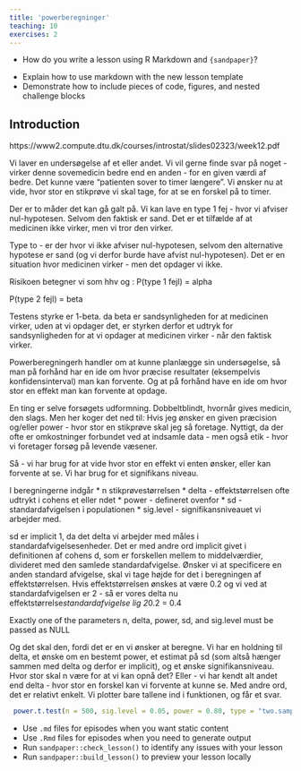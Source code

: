 ```yaml
---
title: 'powerberegninger'
teaching: 10
exercises: 2
---
```


:::::::::::::::::::::::::::::::::::::: questions 

- How do you write a lesson using R Markdown and `{sandpaper}`?

::::::::::::::::::::::::::::::::::::::::::::::::

::::::::::::::::::::::::::::::::::::: objectives

- Explain how to use markdown with the new lesson template
- Demonstrate how to include pieces of code, figures, and nested challenge blocks

::::::::::::::::::::::::::::::::::::::::::::::::

## Introduction

https://www2.compute.dtu.dk/courses/introstat/slides02323/week12.pdf

Vi laver en undersøgelse af et eller andet. Vi vil gerne finde svar på noget - 
virker denne sovemedicin bedre end en anden - for en given værdi af bedre.
Det kunne være "patienten sover to timer længere". Vi ønsker nu at vide, hvor
stor en stikprøve vi skal tage, for at se en forskel på to timer.

Der er to måder det kan gå galt på. Vi kan lave en type 1 fej - hvor vi
afviser nul-hypotesen. Selvom den faktisk er sand. Det er et tilfælde af at 
medicinen ikke virker, men vi tror den virker.

Type to - er der hvor vi ikke afviser nul-hypotesen, selvom den alternative
hypotese er sand (og vi derfor burde have afvist nul-hypotesen). Det er en
situation hvor medicinen virker - men det opdager vi ikke.

Risikoen betegner vi som hhv \alpha og \beta :
P(type 1 fejl) = alpha

P(type 2 fejl) = beta

Testens styrke er 1-beta. da beta er sandsynligheden for at medicinen virker, 
uden at vi opdager det, er styrken derfor et udtryk for sandsynligheden for at 
vi opdager at medicinen virker - når den faktisk virker.

Powerberegningerh handler om at kunne planlægge sin undersøgelse, så man
på forhånd har en ide om hvor præcise resultater (eksempelvis konfidensinterval) 
man kan forvente.
Og at på forhånd have en ide om hvor stor en effekt man kan forvente at opdage.

En ting er selve forsøgets udformning. Dobbeltblindt, hvornår gives medicin,
den slags. Men her koger det ned til:
Hvis jeg ønsker en given præcision og/eller power - hvor stor en stikprøve 
skal jeg så foretage. Nyttigt, da der ofte er omkostninger forbundet ved at 
indsamle data - men også etik - hvor vi foretager forsøg på levende væsener.

Så  - vi har brug for at vide hvor stor en effekt vi enten ønsker, eller 
kan forvente at se. Vi har brug for et signifikans niveau. 

I beregningerne indgår 
* n stikprøvestørrelsen
* delta - effektstørrelsen ofte udtrykt i cohens et eller ndet
* power - defineret ovenfor
* sd - standardafvigelsen i populationen
* sig.level - signifikansniveauet vi arbejder med.

sd er implicit 1, da det delta vi arbejder med måles i standardafvigelsesenheder.
Det er med andre ord implicit givet i definitionen af cohens d, som er 
forskellen mellem to middelværdier, divideret med den samlede standardafvigelse.
Ønsker vi at specificere en anden standard afvigelse, skal vi tage højde for det
i beregningen af effektstørrelsen. Hvis effektstørrelsen ønskes at være 0.2 og 
vi ved at standardafvigelsen er 2 - så er vores delta nu effektstørrelse*standardafvigelse
lig 2*0.2 = 0.4

Exactly one of the parameters n, delta, power, sd, and sig.level must be passed as NULL

Og det skal den, fordi det er en vi ønsker at beregne. Vi har en holdning til delta,
et ønske om en bestemt power, et estimat på sd (som altså hænger sammen med 
delta og derfor er implicit), og et ønske signifikansniveau. Hvor stor skal n 
være for at vi kan opnå det?
Eller - vi har kendt alt andet end delta - hvor stor en forskel kan vi forvente
 at kunne se. Med andre ord, det er relativt enkelt. Vi plotter bare tallene
 ind i funktionen, og får et svar.

```r
 power.t.test(n = 500, sig.level = 0.05, power = 0.80, type = "two.sample")
```


::::::::::::::::::::::::::::::::::::: keypoints 

- Use `.md` files for episodes when you want static content
- Use `.Rmd` files for episodes when you need to generate output
- Run `sandpaper::check_lesson()` to identify any issues with your lesson
- Run `sandpaper::build_lesson()` to preview your lesson locally

::::::::::::::::::::::::::::::::::::::::::::::::

